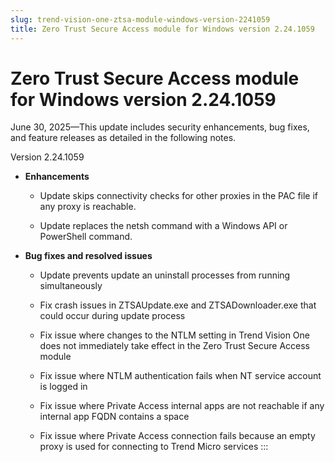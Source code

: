 ```yaml
---
slug: trend-vision-one-ztsa-module-windows-version-2241059
title: Zero Trust Secure Access module for Windows version 2.24.1059
---
```

# Zero Trust Secure Access module for Windows version 2.24.1059

June 30, 2025—This update includes security enhancements, bug fixes, and feature releases as detailed in the following notes.

Version 2.24.1059

- **Enhancements**

  - Update skips connectivity checks for other proxies in the PAC file if any proxy is reachable.

  - Update replaces the netsh command with a Windows API or PowerShell command.

- **Bug fixes and resolved issues**

  - Update prevents update an uninstall processes from running simultaneously

  - Fix crash issues in ZTSAUpdate.exe and ZTSADownloader.exe that could occur during update process

  - Fix issue where changes to the NTLM setting in Trend Vision One does not immediately take effect in the Zero Trust Secure Access module

  - Fix issue where NTLM authentication fails when NT service account is logged in

  - Fix issue where Private Access internal apps are not reachable if any internal app FQDN contains a space

  - Fix issue where Private Access connection fails because an empty proxy is used for connecting to Trend Micro services
:::

